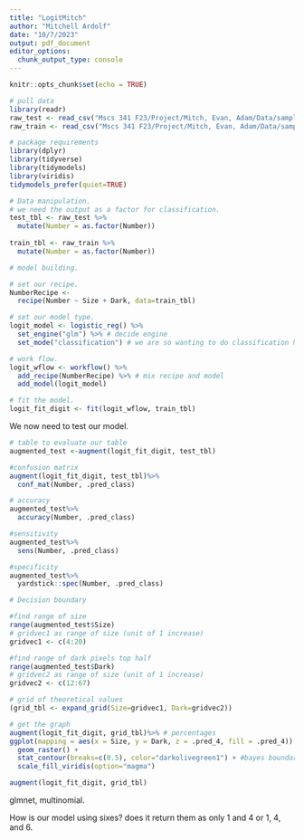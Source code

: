 ```yaml
---
title: "LogitMitch"
author: "Mitchell Ardolf"
date: "10/7/2023"
output: pdf_document
editor_options: 
  chunk_output_type: console
---
```


```r
knitr::opts_chunk$set(echo = TRUE)

# pull data
library(readr)
raw_test <- read_csv("Mscs 341 F23/Project/Mitch, Evan, Adam/Data/sampled_data_test.csv")
raw_train <- read_csv("Mscs 341 F23/Project/Mitch, Evan, Adam/Data/sampled_data_train.csv")

# package requirements
library(dplyr)
library(tidyverse)
library(tidymodels)
library(viridis)
tidymodels_prefer(quiet=TRUE)

```


```r
# Data manipulation.
# we need the output as a factor for classification.
test_tbl <- raw_test %>%
  mutate(Number = as.factor(Number))
  
train_tbl <- raw_train %>%
  mutate(Number = as.factor(Number))

# model building.

# set our recipe.
NumberRecipe <- 
  recipe(Number ~ Size + Dark, data=train_tbl)

# set our model type.
logit_model <- logistic_reg() %>%
  set_engine("glm") %>% # decide engine
  set_mode("classification") # we are so wanting to do classification here

# work flow.
logit_wflow <- workflow() %>%
  add_recipe(NumberRecipe) %>% # mix recipe and model
  add_model(logit_model) 

# fit the model.
logit_fit_digit <- fit(logit_wflow, train_tbl)
```


We now need to test our model.
```r
# table to evaluate our table
augmented_test <-augment(logit_fit_digit, test_tbl)

#confusion matrix
augment(logit_fit_digit, test_tbl)%>%
  conf_mat(Number, .pred_class)

# accuracy
augmented_test%>%
  accuracy(Number, .pred_class)

#sensitivity
augmented_test%>%
  sens(Number, .pred_class)

#specificity
augmented_test%>%
  yardstick::spec(Number, .pred_class)
```


```r
# Decision boundary

#find range of size
range(augmented_test$Size)
# gridvec1 as range of size (unit of 1 increase)
gridvec1 <- c(4:20)

#find range of dark pixels top half
range(augmented_test$Dark)
# gridvec2 as range of size (unit of 1 increase)
gridvec2 <- c(12:67)

# grid of theoretical values 
(grid_tbl <- expand_grid(Size=gridvec1, Dark=gridvec2))

# get the graph
augment(logit_fit_digit, grid_tbl)%>% # percentages
ggplot(mapping = aes(x = Size, y = Dark, z = .pred_4, fill = .pred_4)) +
  geom_raster() +
  stat_contour(breaks=c(0.5), color="darkolivegreen1") + #bayes boundary
  scale_fill_viridis(option="magma")

augment(logit_fit_digit, grid_tbl)
```


glmnet, multinomial. 

How is our model using sixes? does it return them as only 1 and 4 or 1, 4, and 6. 



